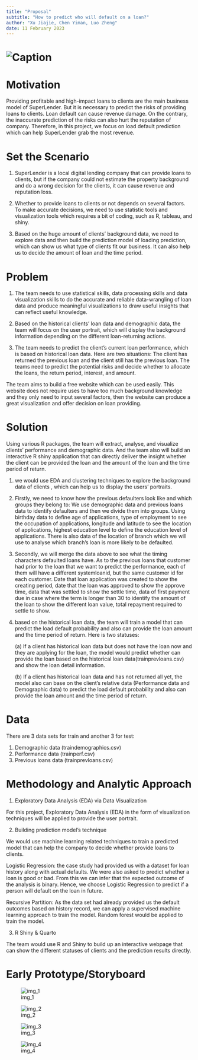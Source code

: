 ```yaml
---
title: "Proposal"
subtitle: "How to predict who will default on a loan?"
author: "Xu Jiajie, Chen Yiman, Luo Zheng"
date: 11 February 2023
---
```


# ![Caption](picture/1_theme.jpeg)

# Motivation

Providing profitable and high-impact loans to clients are the main business model of SuperLender. But it is necessary to predict the risks of providing loans to clients. Loan default can cause revenue damage. On the contrary, the inaccurate prediction of the risks can also hurt the reputation of company. Therefore, in this project, we focus on load default prediction which can help SuperLender grab the most revenue.

# Set the Scenario

1.  SuperLender is a local digital lending company that can provide loans to clients, but if the company could not estimate the property background and do a wrong decision for the clients, it can cause revenue and reputation loss.

2.  Whether to provide loans to clients or not depends on several factors. To make accurate decisions, we need to use statistic tools and visualization tools which requires a bit of coding, such as R, tableau, and shiny.

3.  Based on the huge amount of clients' background data, we need to explore data and then build the prediction model of loading prediction, which can show us what type of clients fit our business. It can also help us to decide the amount of loan and the time period.

# Problem

1.  The team needs to use statistical skills, data processing skills and data visualization skills to do the accurate and reliable data-wrangling of loan data and produce meaningful visualizations to draw useful insights that can reflect useful knowledge.

2.  Based on the historical clients' loan data and demographic data, the team will focus on the user portrait, which will display the background information depending on the different loan-returning actions.

3.  The team needs to predict the client's current loan performance, which is based on historical loan data. Here are two situations: The client has returned the previous loan and the client still has the previous loan. The teams need to predict the potential risks and decide whether to allocate the loans, the return period, interest, and amount.

The team aims to build a free website which can be used easily. This website does not require uses to have too much background knowledge and they only need to input several factors, then the website can produce a great visualization and offer decision on loan providing.

# Solution

Using various R packages, the team will extract, analyse, and visualize clients' performance and demographic data. And the team also will build an interactive R shiny application that can directly deliver the insight whether the client can be provided the loan and the amount of the loan and the time period of return.

1.  we would use EDA and clustering techniques to explore the background data of clients , which can help us to display the users' portraits.

2.  Firstly, we need to know how the previous defaulters look like and which groups they belong to: We use demographic data and previous loans data to identify defaulters and then we divide them into groups. Using birthday data to define age of applications, type of employment to see the occupation of applications, longitude and latitude to see the location of applications, highest education level to define the education level of applications. There is also data of the location of branch which we will use to analyse which branch's loan is more likely to be defaulted.

3.  Secondly, we will merge the data above to see what the timing characters defaulted loans have. As to the previous loans that customer had prior to the loan that we want to predict the performance, each of them will have a different systemloanid, but the same customer id for each customer. Date that loan application was created to show the creating period, date that the loan was approved to show the approve time, data that was settled to show the settle time, data of first payment due in case where the term is longer than 30 to identify the amount of the loan to show the different loan value, total repayment required to settle to show.

4.  based on the historical loan data, the team will train a model that can predict the load default probability and also can provide the loan amount and the time period of return. Here is two statuses:

    \(a\) If a client has historical loan data but does not have the loan now and they are applying for the loan, the model would predict whether can provide the loan based on the historical loan data(trainprevloans.csv) and show the loan detail information.

    \(b\) If a client has historical loan data and has not returned all yet, the model also can base on the client's relative data (Performance data and Demographic data) to predict the load default probability and also can provide the loan amount and the time period of return.

# Data

There are 3 data sets for train and another 3 for test:

1.  Demographic data (traindemographics.csv)
2.  Performance data (trainperf.csv)
3.  Previous loans data (trainprevloans.csv)

# Methodology and Analytic Approach

1.  Exploratory Data Analysis (EDA) via Data Visualization

For this project, Exploratory Data Analysis (EDA) in the form of visualization techniques will be applied to provide the user portrait.

2.  Building prediction model's technique

We would use machine learning related techniques to train a predicted model that can help the company to decide whether provide loans to clients.

Logistic Regression: the case study had provided us with a dataset for loan history along with actual defaults. We were also asked to predict whether a loan is good or bad. From this we can infer that the expected outcome of the analysis is binary. Hence, we choose Logistic Regression to predict if a person will default on the loan in future.

Recursive Partition: As the data set had already provided us the default outcomes based on history record, we can apply a supervised machine learning approach to train the model. Random forest would be applied to train the model.

3.  R Shiny & Quarto

The team would use R and Shiny to build up an interactive webpage that can show the different statuses of clients and the prediction results directly.

# Early Prototype/Storyboard

![img_1](picture/2_pro1.jpeg)

![img_2](picture/3_pro2.jpeg)

![img_3](picture/4_pro3.jpeg)

![img_4](picture/5_pro4.jpeg)
